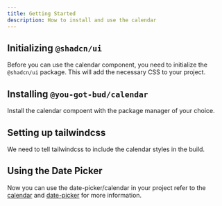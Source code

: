```yaml
---
title: Getting Started
description: How to install and use the calendar
---
```


## Initializing `@shadcn/ui`

Before you can use the calendar component, you need to initialize the `@shadcn/ui` package.
This will add the necessary CSS to your project.

<InitializeShadCnCode />

## Installing `@you-got-bud/calendar`

Install the calendar compoent with the package manager of your choice.

<InstallCalendarCode />

## Setting up tailwindcss

We need to tell tailwindcss to include the calendar styles in the build.

<TailwindContent />

## Using the Date Picker

Now you can use the date-picker/calendar in your project refer to the [calendar](/docs/calendar) and [date-picker](/docs/date-picker) for more information.
